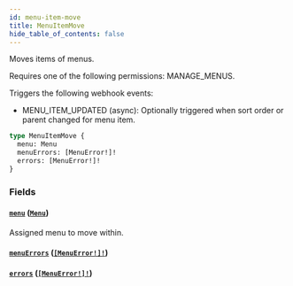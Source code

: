 ```yaml
---
id: menu-item-move
title: MenuItemMove
hide_table_of_contents: false
---
```


Moves items of menus.

Requires one of the following permissions: MANAGE_MENUS.

Triggers the following webhook events:

- MENU_ITEM_UPDATED (async): Optionally triggered when sort order or parent changed for menu item.

```graphql
type MenuItemMove {
  menu: Menu
  menuErrors: [MenuError!]!
  errors: [MenuError!]!
}
```

### Fields

#### [`menu`](#) ([`Menu`](../../../developer/api-reference/objects/menu))

Assigned menu to move within.

#### [`menuErrors`](#) ([`[MenuError!]!`](../../../developer/api-reference/objects/menu-error))

#### [`errors`](#) ([`[MenuError!]!`](../../../developer/api-reference/objects/menu-error))
